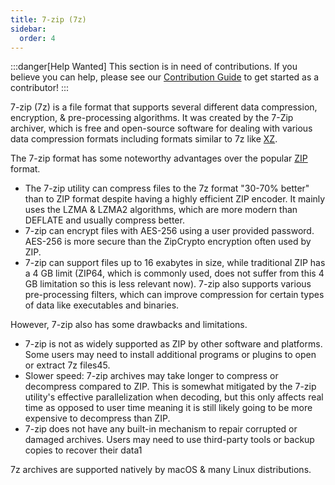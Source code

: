 ```yaml
---
title: 7-zip (7z)
sidebar:
  order: 4
---
```


:::danger[Help Wanted]
This section is in need of contributions. If you believe you can help, please see our [Contribution Guide](../contribution-guide.mdx) to get started as a contributor!
:::

7-zip (7z) is a file format that supports several different data compression, encryption, & pre-processing algorithms. It was created by the 7-Zip archiver, which is free and open-source software for dealing with various data compression formats including formats similar to 7z like [XZ](../data/xz.mdx).

The 7-zip format has some noteworthy advantages over the popular [ZIP](../data/zip.mdx) format.

- The 7-zip utility can compress files to the 7z format "30-70% better" than to ZIP format despite having a highly efficient ZIP encoder. It mainly uses the LZMA & LZMA2 algorithms, which are more modern than DEFLATE and usually compress better.
- 7-zip can encrypt files with AES-256 using a user provided password. AES-256 is more secure than the ZipCrypto encryption often used by ZIP.
- 7-zip can support files up to 16 exabytes in size, while traditional ZIP has a 4 GB limit (ZIP64, which is commonly used, does not suffer from this 4 GB limitation so this is less relevant now). 7-zip also supports various pre-processing filters, which can improve compression for certain types of data like executables and binaries.

However, 7-zip also has some drawbacks and limitations.

- 7-zip is not as widely supported as ZIP by other software and platforms. Some users may need to install additional programs or plugins to open or extract 7z files45.
- Slower speed: 7-zip archives may take longer to compress or decompress compared to ZIP. This is somewhat mitigated by the 7-zip utility's effective parallelization when decoding, but this only affects real time as opposed to user time meaning it is still likely going to be more expensive to decompress than ZIP.
- 7-zip does not have any built-in mechanism to repair corrupted or damaged archives. Users may need to use third-party tools or backup copies to recover their data1

7z archives are supported natively by macOS & many Linux distributions.
